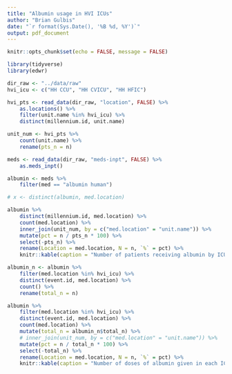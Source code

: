 ```yaml
---
title: "Albumin usage in HVI ICUs"
author: "Brian Gulbis"
date: "`r format(Sys.Date(), '%B %d, %Y')`"
output: pdf_document
---
```


```r
knitr::opts_chunk$set(echo = FALSE, message = FALSE)
```

```r
library(tidyverse)
library(edwr)

dir_raw <- "../data/raw"
hvi_icu <- c("HH CCU", "HH CVICU", "HH HFIC")

hvi_pts <- read_data(dir_raw, "location", FALSE) %>%
    as.locations() %>%
    filter(unit.name %in% hvi_icu) %>%
    distinct(millennium.id, unit.name)

unit_num <- hvi_pts %>%
    count(unit.name) %>%
    rename(pts_n = n)

meds <- read_data(dir_raw, "meds-inpt", FALSE) %>%
    as.meds_inpt()

albumin <- meds %>%
    filter(med == "albumin human")

# x <- distinct(albumin, med.location)
```

```r
albumin %>%
    distinct(millennium.id, med.location) %>%
    count(med.location) %>%
    inner_join(unit_num, by = c("med.location" = "unit.name")) %>%
    mutate(pct = n / pts_n * 100) %>%
    select(-pts_n) %>%
    rename(Location = med.location, N = n, `%` = pct) %>%
    knitr::kable(caption = "Number of patients receiving albumin by ICU", digits = 1)
```

```r
albumin_n <- albumin %>%
    filter(med.location %in% hvi_icu) %>%
    distinct(event.id, med.location) %>%
    count() %>%
    rename(total_n = n)

albumin %>%
    filter(med.location %in% hvi_icu) %>%
    distinct(event.id, med.location) %>%
    count(med.location) %>%
    mutate(total_n = albumin_n$total_n) %>%
    # inner_join(unit_num, by = c("med.location" = "unit.name")) %>%
    mutate(pct = n / total_n * 100) %>%
    select(-total_n) %>%
    rename(Location = med.location, N = n, `%` = pct) %>%
    knitr::kable(caption = "Number of doses of albumin given in each ICU", digits = 1)
```


